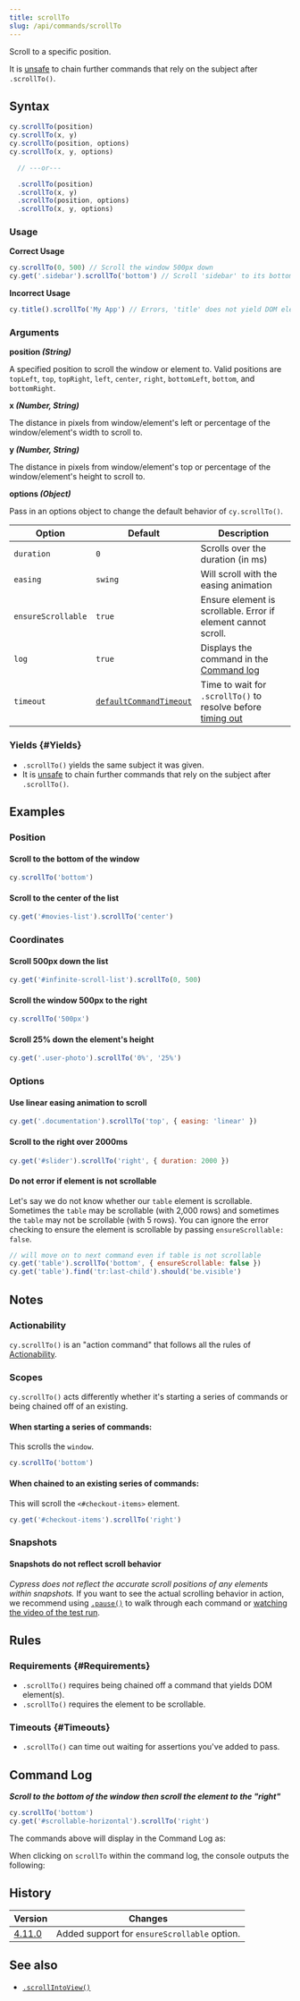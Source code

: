```yaml
---
title: scrollTo
slug: /api/commands/scrollTo
---
```


Scroll to a specific position.

It is [unsafe](/app/core-concepts/retry-ability#Only-queries-are-retried) to
chain further commands that rely on the subject after `.scrollTo()`.

## Syntax

```javascript
cy.scrollTo(position)
cy.scrollTo(x, y)
cy.scrollTo(position, options)
cy.scrollTo(x, y, options)

  // ---or---

  .scrollTo(position)
  .scrollTo(x, y)
  .scrollTo(position, options)
  .scrollTo(x, y, options)
```

### Usage

<Icon name="check-circle" color="green" /> **Correct Usage**

```javascript
cy.scrollTo(0, 500) // Scroll the window 500px down
cy.get('.sidebar').scrollTo('bottom') // Scroll 'sidebar' to its bottom
```

<Icon name="exclamation-triangle" color="red" /> **Incorrect Usage**

```javascript
cy.title().scrollTo('My App') // Errors, 'title' does not yield DOM element
```

### Arguments

<Icon name="angle-right" /> **position _(String)_**

A specified position to scroll the window or element to. Valid positions are
`topLeft`, `top`, `topRight`, `left`, `center`, `right`, `bottomLeft`, `bottom`,
and `bottomRight`.

<DocsImage
  src="/img/api/coordinates-diagram.jpg"
  alt="cypress-command-positions-diagram"
/>

<Icon name="angle-right" /> **x _(Number, String)_**

The distance in pixels from window/element's left or percentage of the
window/element's width to scroll to.

<Icon name="angle-right" /> **y _(Number, String)_**

The distance in pixels from window/element's top or percentage of the
window/element's height to scroll to.

<Icon name="angle-right" /> **options _(Object)_**

Pass in an options object to change the default behavior of `cy.scrollTo()`.

| Option             | Default                                                           | Description                                                                           |
| ------------------ | ----------------------------------------------------------------- | ------------------------------------------------------------------------------------- |
| `duration`         | `0`                                                               | Scrolls over the duration (in ms)                                                     |
| `easing`           | `swing`                                                           | Will scroll with the easing animation                                                 |
| `ensureScrollable` | `true`                                                            | Ensure element is scrollable. Error if element cannot scroll.                         |
| `log`              | `true`                                                            | Displays the command in the [Command log](/app/core-concepts/cypress-app#Command-Log) |
| `timeout`          | [`defaultCommandTimeout`](/app/references/configuration#Timeouts) | Time to wait for `.scrollTo()` to resolve before [timing out](#Timeouts)              |

### Yields [<Icon name="question-circle"/>](/app/core-concepts/introduction-to-cypress#Subject-Management) {#Yields}

- `.scrollTo()` yields the same subject it was given.
- It is [unsafe](/app/core-concepts/retry-ability#Only-queries-are-retried)
  to chain further commands that rely on the subject after `.scrollTo()`.

## Examples

### Position

#### Scroll to the bottom of the window

```javascript
cy.scrollTo('bottom')
```

#### Scroll to the center of the list

```javascript
cy.get('#movies-list').scrollTo('center')
```

### Coordinates

#### Scroll 500px down the list

```javascript
cy.get('#infinite-scroll-list').scrollTo(0, 500)
```

#### Scroll the window 500px to the right

```javascript
cy.scrollTo('500px')
```

#### Scroll 25% down the element's height

```javascript
cy.get('.user-photo').scrollTo('0%', '25%')
```

### Options

#### Use linear easing animation to scroll

```javascript
cy.get('.documentation').scrollTo('top', { easing: 'linear' })
```

#### Scroll to the right over 2000ms

```javascript
cy.get('#slider').scrollTo('right', { duration: 2000 })
```

#### Do not error if element is not scrollable

Let's say we do not know whether our `table` element is scrollable. Sometimes
the `table` may be scrollable (with 2,000 rows) and sometimes the `table` may
not be scrollable (with 5 rows). You can ignore the error checking to ensure the
element is scrollable by passing `ensureScrollable: false`.

```js
// will move on to next command even if table is not scrollable
cy.get('table').scrollTo('bottom', { ensureScrollable: false })
cy.get('table').find('tr:last-child').should('be.visible')
```

## Notes

### Actionability

`cy.scrollTo()` is an "action command" that follows all the rules of
[Actionability](/app/core-concepts/interacting-with-elements).

### Scopes

`cy.scrollTo()` acts differently whether it's starting a series of commands or
being chained off of an existing.

#### When starting a series of commands:

This scrolls the `window`.

```javascript
cy.scrollTo('bottom')
```

#### When chained to an existing series of commands:

This will scroll the `<#checkout-items>` element.

```javascript
cy.get('#checkout-items').scrollTo('right')
```

### Snapshots

#### Snapshots do not reflect scroll behavior

_Cypress does not reflect the accurate scroll positions of any elements within
snapshots._ If you want to see the actual scrolling behavior in action, we
recommend using [`.pause()`](/api/commands/pause) to walk through each command
or
[watching the video of the test run](/app/guides/screenshots-and-videos#Videos).

## Rules

### Requirements [<Icon name="question-circle"/>](/app/core-concepts/introduction-to-cypress#Chains-of-Commands) {#Requirements}

- `.scrollTo()` requires being chained off a command that yields DOM element(s).
- `.scrollTo()` requires the element to be scrollable.

### Timeouts [<Icon name="question-circle"/>](/app/core-concepts/introduction-to-cypress#Timeouts) {#Timeouts}

- `.scrollTo()` can time out waiting for assertions you've added to pass.

## Command Log

**_Scroll to the bottom of the window then scroll the element to the "right"_**

```javascript
cy.scrollTo('bottom')
cy.get('#scrollable-horizontal').scrollTo('right')
```

The commands above will display in the Command Log as:

<DocsImage
  src="/img/api/scrollto/command-log-scrollto.png"
  alt="command log for scrollTo"
/>

When clicking on `scrollTo` within the command log, the console outputs the
following:

<DocsImage
  src="/img/api/scrollto/console-log-scrollto.png"
  alt="console.log for scrollTo"
/>

## History

| Version                                    | Changes                                      |
| ------------------------------------------ | -------------------------------------------- |
| [4.11.0](/app/references/changelog#4-11-0) | Added support for `ensureScrollable` option. |

## See also

- [`.scrollIntoView()`](/api/commands/scrollIntoView)
